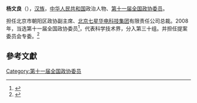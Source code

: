 '''杨文良'''（{{bd|1966年||}}），[[汉族|汉族]]，[[中华人民共和国|中华人民共和国]]政治人物、[[第十一届全国政协委员|第十一届全国政协委员]]。

担任北京市朝阳区政协副主席、[[北京七星华电科技集团|北京七星华电科技集团]]有限责任公司总裁。2008年，当选第十一届全国政协委员<ref>{{cite news|title=第十一届全国政协委员名单|url=http://www.indaa.com.cn/zt/2009qglh/zxzs/200903/t20090303_127573.html|accessdate=2013-04-09|newspaper=新华社北京1月25日电 中国人民政治协商会议第十一届全国委员会委员名单(共2237人，2008年1月25日政协第十届全国委员会常务委员会第二十次会议通过)|date=2008年1月25日|deadurl=yes|archiveurl=https://web.archive.org/web/20130928014403/http://www.indaa.com.cn/zt/2009qglh/zxzs/200903/t20090303_127573.html|archivedate=2013年9月28日|df=}}</ref>，代表科学技术界，分入第三十组。并担任提案委员会专委。<ref>{{cite news|title=全国政协信息-杨文良|url=http://www.cppcc.gov.cn/CMS/wylibary/showJcwyxtInfoWylibary.action?tabJcwyxt.guid=11W0010290&wytype=wjwy|accessdate=2013-04-11|newspaper=全国政协委员会|archive-date=2019-08-12|archive-url=https://web.archive.org/web/20190812014313/http://www.cppcc.gov.cn/CMS/wylibary/showJcwyxtInfoWylibary.action?tabJcwyxt.guid=11W0010290&wytype=wjwy|dead-url=no}}</ref>

==參考文獻==
{{reflist}}
{{中国政治人物小作品}}

[[Category:第十一届全国政协委员|Category:第十一届全国政协委员]]